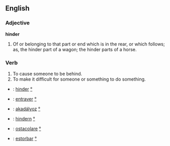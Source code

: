 ==English==

===Adjective===

'''hinder'''

#Of or belonging to that part or end which is in the rear, or which follows; as, the hinder part of a wagon; the hinder parts of a horse.

===Verb===
#To cause someone to be behind.
#To make it difficult for someone or something to do something.

*{{en}}: [[hinder]] [[:en:hinder|°]]
*{{fr}}: [[entraver]] [[:fr:entraver|°]]
*{{hu}}: [[akadályoz]] [[:hu:akadályoz|°]]
*{{de}}: [[hindern]] [[:de:hindern|°]]
*{{it}}: [[ostacolare]] [[:it:ostacolare|°]]
*{{es}}: [[estorbar]] [[:es:estorbar|°]]